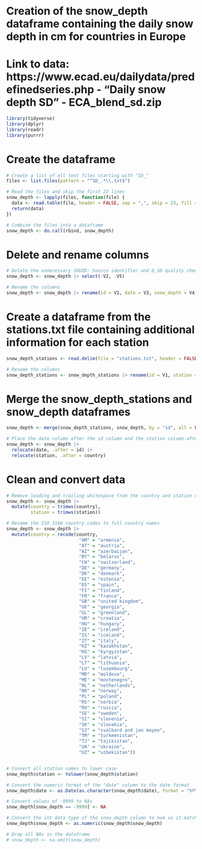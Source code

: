# Creation of the snow_depth dataframe containing the daily snow depth in cm for countries in Europe
# Link to data:  https://www.ecad.eu/dailydata/predefinedseries.php  -  "Daily snow depth SD" - ECA_blend_sd.zip

```r
library(tidyverse)
library(dplyr)
library(readr)
library(purrr)
```

# Create the dataframe 
```r
# Create a list of all text files starting with "SD_"
files <- list.files(pattern = "^SD_.*\\.txt$")

# Read the files and skip the first 23 lines 
snow_depth <- lapply(files, function(file) {
  data <- read.table(file, header = FALSE, sep = ",", skip = 23, fill = TRUE)
  return(data)
})

# Combine the files into a dataframe
snow_depth <- do.call(rbind, snow_depth)
```

# Delete and rename columns
```r
# Delete the unnecessary SOUID: Source identifier and Q_SD quality check columns
snow_depth <- snow_depth |> select(-V2, -V5)

# Rename the columns
snow_depth <- snow_depth |> rename(id = V1, date = V3, snow_depth = V4)
```

# Create a dataframe from the stations.txt file containing additional information for each station
```r
snow_depth_stations <- read.delim(file = "stations.txt", header = FALSE, skip = 19, sep = ",")

# Rename the columns
snow_depth_stations <- snow_depth_stations |> rename(id = V1, station = V2, country = V3, latitude = V4, longitude = V5, height = V6)
```

# Merge the snow_depth_stations and snow_depth dataframes
```r
snow_depth <- merge(snow_depth_stations, snow_depth, by = "id", all = FALSE)

# Place the date column after the id column and the station column after the country column
snow_depth <- snow_depth |> 
  relocate(date, .after = id) |> 
  relocate(station, .after = country)
```

# Clean and convert data
```r
# Remove leading and trailing whitespace from the country and station columns
snow_depth <- snow_depth |>
  mutate(country = trimws(country),
         station = trimws(station))

# Rename the ISO 3166 country codes to full country names
snow_depth <- snow_depth |>
  mutate(country = recode(country, 
                           "AM" = "armenia",
                           "AT" = "austria",
                           "AZ" = "azerbaijan",
                           "BY" = "belarus",
                           "CH" = "switzerland",
                           "DE" = "germany",
                           "DK" = "denmark",
                           "EE" = "estonia",
                           "ES" = "spain",
                           "FI" = "finland",
                           "FR" = "france",
                           "GB" = "united kingdom",
                           "GE" = "georgia",
                           "GL" = "greenland",
                           "HR" = "croatia",
                           "HU" = "hungary",
                           "IE" = "ireland",
                           "IS" = "iceland",
                           "IT" = "italy",
                           "KZ" = "kazakhstan",
                           "KG" = "kyrgyzstan",
                           "LV" = "latvia",
                           "LT" = "lithuania",
                           "LU" = "luxembourg",
                           "MD" = "moldova",
                           "ME" = "montenegro",
                           "NL" = "netherlands",
                           "NO" = "norway",
                           "PL" = "poland",
                           "RS" = "serbia",
                           "RU" = "russia",
                           "SE" = "sweden",
                           "SI" = "slovenia",
                           "SK" = "slovakia",
                           "SJ" = "svalbard and jan mayen",
                           "TM" = "turkmenistan",
                           "TJ" = "tajikistan",
                           "UA" = "ukraine",
                           "UZ" = "uzbekistan"))


# Convert all station names to lower case
snow_depth$station <- tolower(snow_depth$station)

# Convert the numeric format of the "date" column to the date format 
snow_depth$date <- as.Date(as.character(snow_depth$date), format = "%Y%m%d", origin = "1970-01-01")

# Convert values of -9999 to NAs
snow_depth[snow_depth == -9999] <- NA

# Convert the int data type of the snow_depth column to num so it matches the one in the dataframe with the missing stations
snow_depth$snow_depth <- as.numeric(snow_depth$snow_depth)

# Drop all NAs in the dataframe
# snow_depth <- na.omit(snow_depth)
```

